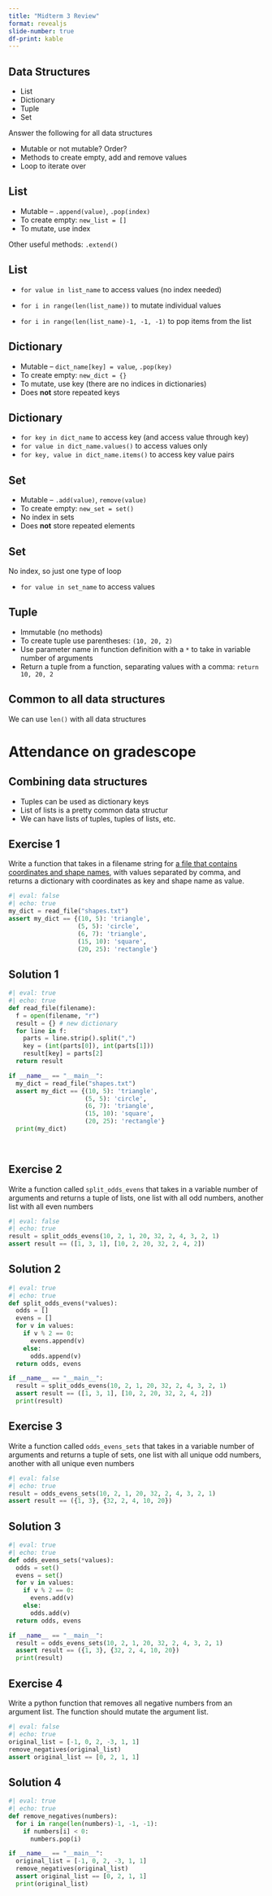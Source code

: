 ```yaml
---
title: "Midterm 3 Review"
format: revealjs
slide-number: true
df-print: kable
---
```


## Data Structures

* List
* Dictionary
* Tuple
* Set

Answer the following for all data structures

* Mutable or not mutable? Order?
* Methods to create empty, add and remove values
* Loop to iterate over

## List

* Mutable -- `.append(value)`, `.pop(index)`
* To create empty: `new_list = []`
* To mutate, use index

Other useful methods: `.extend()`

## List

* `for value in list_name` to access values (no index needed)

* `for i in range(len(list_name))` to mutate individual values

* `for i in range(len(list_name)-1, -1, -1)` to pop items from the list

## Dictionary

* Mutable -- `dict_name[key] = value`, `.pop(key)`
* To create empty: `new_dict = {}`
* To mutate, use key (there are no indices in dictionaries)
* Does **not** store repeated keys

## Dictionary

* `for key in dict_name` to access key (and access value through key)
* `for value in dict_name.values()` to access values only
* `for key, value in dict_name.items()` to access key value pairs

## Set

* Mutable -- `.add(value)`, `remove(value)`
* To create empty: `new_set = set()`
* No index in sets
* Does **not** store repeated elements

## Set

No index, so just one type of loop

* `for value in set_name` to access values

## Tuple

* Immutable (no methods)
* To create tuple use parentheses: `(10, 20, 2)`
* Use parameter name in function definition with a `*` to take in variable number of arguments
* Return a tuple from a function, separating values with a comma: `return 10, 20, 2`

## Common to all data structures

We can use `len()` with all data structures

# Attendance on gradescope

## Combining data structures

* Tuples can be used as dictionary keys
* List of lists is a pretty common data structur
* We can have lists of tuples, tuples of lists, etc.

## Exercise 1

Write a function that takes in a filename string for [a file that contains coordinates and shape names](data/shapes.txt), with values separated by comma, and returns a dictionary with coordinates as key and shape name as value.

```python
#| eval: false
#| echo: true
my_dict = read_file("shapes.txt")
assert my_dict == {(10, 5): 'triangle', 
                   (5, 5): 'circle', 
                   (6, 7): 'triangle', 
                   (15, 10): 'square', 
                   (20, 25): 'rectangle'}
```


## Solution 1

```python
#| eval: true
#| echo: true
def read_file(filename):
  f = open(filename, "r")
  result = {} # new dictionary
  for line in f:
    parts = line.strip().split(",")
    key = (int(parts[0]), int(parts[1]))
    result[key] = parts[2]
  return result

if __name__ == "__main__":
  my_dict = read_file("shapes.txt")
  assert my_dict == {(10, 5): 'triangle', 
                     (5, 5): 'circle', 
                     (6, 7): 'triangle', 
                     (15, 10): 'square', 
                     (20, 25): 'rectangle'}
  print(my_dict)
    
  
```

## Exercise 2

Write a function called `split_odds_evens` that takes in a variable number of arguments and returns a tuple of lists, one list with all odd numbers, another list with all even numbers

```python
#| eval: false
#| echo: true
result = split_odds_evens(10, 2, 1, 20, 32, 2, 4, 3, 2, 1)
assert result == ([1, 3, 1], [10, 2, 20, 32, 2, 4, 2])
```


## Solution 2

```python
#| eval: true
#| echo: true
def split_odds_evens(*values):
  odds = []
  evens = []
  for v in values:
    if v % 2 == 0:
      evens.append(v)
    else:
      odds.append(v)
  return odds, evens

if __name__ == "__main__":
  result = split_odds_evens(10, 2, 1, 20, 32, 2, 4, 3, 2, 1)
  assert result == ([1, 3, 1], [10, 2, 20, 32, 2, 4, 2])
  print(result)
```

## Exercise 3

Write a function called `odds_evens_sets` that takes in a variable number of arguments and returns a tuple of sets, one list with all unique odd numbers, another with all unique even numbers

```python
#| eval: false
#| echo: true
result = odds_evens_sets(10, 2, 1, 20, 32, 2, 4, 3, 2, 1)
assert result == ({1, 3}, {32, 2, 4, 10, 20})
```


## Solution 3

```python
#| eval: true
#| echo: true
def odds_evens_sets(*values):
  odds = set()
  evens = set()
  for v in values:
    if v % 2 == 0:
      evens.add(v)
    else:
      odds.add(v)
  return odds, evens

if __name__ == "__main__":
  result = odds_evens_sets(10, 2, 1, 20, 32, 2, 4, 3, 2, 1)
  assert result == ({1, 3}, {32, 2, 4, 10, 20})
  print(result)
```

## Exercise 4

Write a python function that removes all negative numbers from an argument list. The function should mutate the argument list.

```python
#| eval: false
#| echo: true
original_list = [-1, 0, 2, -3, 1, 1]
remove_negatives(original_list)
assert original_list == [0, 2, 1, 1]
```


## Solution 4

```python
#| eval: true
#| echo: true
def remove_negatives(numbers):
  for i in range(len(numbers)-1, -1, -1):
    if numbers[i] < 0:
      numbers.pop(i)

if __name__ == "__main__":
  original_list = [-1, 0, 2, -3, 1, 1]
  remove_negatives(original_list)
  assert original_list == [0, 2, 1, 1]
  print(original_list)
```

